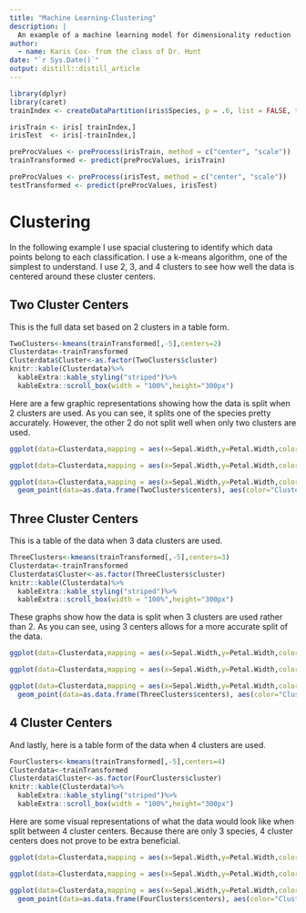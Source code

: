 ```yaml
---
title: "Machine Learning-Clustering"
description: |
  An example of a machine learning model for dimensionality reduction
author:
  - name: Karis Cox- from the class of Dr. Hunt
date: "`r Sys.Date()`"
output: distill::distill_article
---
```


```r
library(dplyr)
library(caret)
trainIndex <- createDataPartition(iris$Species, p = .6, list = FALSE, times = 1)

irisTrain <- iris[ trainIndex,]
irisTest  <- iris[-trainIndex,]

preProcValues <- preProcess(irisTrain, method = c("center", "scale"))
trainTransformed <- predict(preProcValues, irisTrain)

preProcValues <- preProcess(irisTest, method = c("center", "scale"))
testTransformed <- predict(preProcValues, irisTest)
```

# Clustering

In the following example I use spacial clustering to identify which data points belong to each classification. I use a k-means algorithm, one of the simplest to understand. I use 2, 3, and 4 clusters to see how well the data is centered around these cluster centers.

## Two Cluster Centers

This is the full data set based on 2 clusters in a table form.

```r
TwoClusters<-kmeans(trainTransformed[,-5],centers=2)
Clusterdata<-trainTransformed
Clusterdata$Cluster<-as.factor(TwoClusters$cluster)
knitr::kable(Clusterdata)%>%
  kableExtra::kable_styling("striped")%>%
  kableExtra::scroll_box(width = "100%",height="300px")
```

Here are a few graphic representations showing how the data is split when 2 clusters are used. As you can see, it splits one of the species pretty accurately. However, the other 2 do not split well when only two clusters are used.

```r
ggplot(data=Clusterdata,mapping = aes(x=Sepal.Width,y=Petal.Width,color=Cluster))+geom_point(alpha=0.5)
```

```r
ggplot(data=Clusterdata,mapping = aes(x=Sepal.Width,y=Petal.Width,color=Cluster))+geom_point(alpha=0.5)+facet_wrap(~Species)
```

```r
ggplot(data=Clusterdata,mapping = aes(x=Sepal.Width,y=Petal.Width,color=Species))+geom_point(alpha=0.5) + 
  geom_point(data=as.data.frame(TwoClusters$centers), aes(color="Cluster center"), size=5) + theme(legend.title = element_blank())+ggtitle("Iris Cluster Demonstration")
```

## Three Cluster Centers

This is a table of the data when 3 data clusters are used.

```r
ThreeClusters<-kmeans(trainTransformed[,-5],centers=3)
Clusterdata<-trainTransformed
Clusterdata$Cluster<-as.factor(ThreeClusters$cluster)
knitr::kable(Clusterdata)%>%
  kableExtra::kable_styling("striped")%>%
  kableExtra::scroll_box(width = "100%",height="300px")
```

These graphs show how the data is split when 3 clusters are used rather than 2. As you can see, using 3 centers allows for a more accurate split of the data.

```r
ggplot(data=Clusterdata,mapping = aes(x=Sepal.Width,y=Petal.Width,color=Cluster))+geom_point(alpha=0.5)
```

```r
ggplot(data=Clusterdata,mapping = aes(x=Sepal.Width,y=Petal.Width,color=Cluster))+geom_point(alpha=0.5)+facet_wrap(~Species)
```

```r
ggplot(data=Clusterdata,mapping = aes(x=Sepal.Width,y=Petal.Width,color=Species))+geom_point(alpha=0.5) + 
  geom_point(data=as.data.frame(ThreeClusters$centers), aes(color="Cluster center"), size=5) + theme(legend.title = element_blank())+ggtitle("Iris Cluster Demonstration")
```

## 4 Cluster Centers

And lastly, here is a table form of the data when 4 clusters are used.

```r
FourClusters<-kmeans(trainTransformed[,-5],centers=4)
Clusterdata<-trainTransformed
Clusterdata$Cluster<-as.factor(FourClusters$cluster)
knitr::kable(Clusterdata)%>%
  kableExtra::kable_styling("striped")%>%
  kableExtra::scroll_box(width = "100%",height="300px")
```

Here are some visual representations of what the data would look like when split between 4 cluster centers. Because there are only 3 species, 4 cluster centers does not prove to be extra beneficial.

```r
ggplot(data=Clusterdata,mapping = aes(x=Sepal.Width,y=Petal.Width,color=Cluster))+geom_point(alpha=0.5)
```

```r
ggplot(data=Clusterdata,mapping = aes(x=Sepal.Width,y=Petal.Width,color=Cluster))+geom_point(alpha=0.5)+facet_wrap(~Species)
```

```r
ggplot(data=Clusterdata,mapping = aes(x=Sepal.Width,y=Petal.Width,color=Species))+geom_point(alpha=0.5) + 
  geom_point(data=as.data.frame(FourClusters$centers), aes(color="Cluster center"), size=5) + theme(legend.title = element_blank())+ggtitle("Iris Cluster Demonstration")
```
